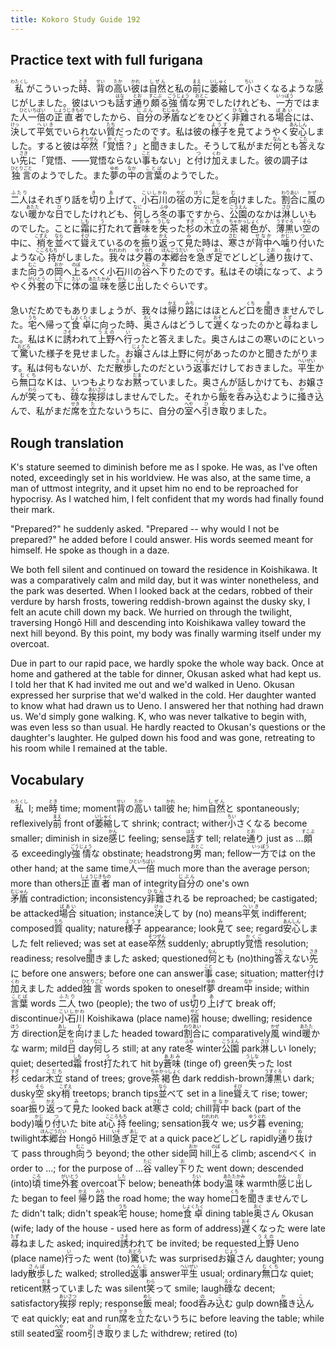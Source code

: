 ```yaml
---
title: Kokoro Study Guide 192
---
```


## Practice text with full furigana

<p>
<ruby><rb>私</rb><rt>わたくし</rt></ruby>がこういった<ruby><rb>時</rb><rt>とき</rt></ruby>、<ruby><rb>背</rb><rt>せい</rt></ruby>の<ruby><rb>高</rb><rt>たか</rt></ruby>い<ruby><rb>彼</rb><rt>かれ</rt></ruby>は<ruby><rb>自然</rb><rt>しぜん</rt></ruby>と私の<ruby><rb>前</rb><rt>まえ</rt></ruby>に<ruby><rb>萎縮</rb><rt>いしゅく</rt></ruby>して<ruby><rb>小</rb><rt>ちい</rt></ruby>さくなるような<ruby><rb>感</rb><rt>かん</rt></ruby>じがしました。彼はいつも<ruby><rb>話</rb><rt>はな</rt></ruby>す<ruby><rb>通</rb><rt>とお</rt></ruby>り<ruby><rb>頗</rb><rt>すこぶ</rt></ruby>る<ruby><rb>強情</rb><rt>ごうじょう</rt></ruby>な<ruby><rb>男</rb><rt>おとこ</rt></ruby>でしたけれども、<ruby><rb>一方</rb><rt>いっぽう</rt></ruby>ではまた<ruby><rb>人一倍</rb><rt>ひといちばい</rt></ruby>の<ruby><rb>正直者</rb><rt>しょうじきもの</rt></ruby>でしたから、<ruby><rb>自分</rb><rt>じぶん</rt></ruby>の<ruby><rb>矛盾</rb><rt>むじゅん</rt></ruby>などをひどく<ruby><rb>非難</rb><rt>ひなん</rt></ruby>される<ruby><rb>場合</rb><rt>ばあい</rt></ruby>には、<ruby><rb>決</rb><rt>けっ</rt></ruby>して<ruby><rb>平気</rb><rt>へいき</rt></ruby>でいられない<ruby><rb>質</rb><rt>たち</rt></ruby>だったのです。私は彼の<ruby><rb>様子</rb><rt>ようす</rt></ruby>を<ruby><rb>見</rb><rt>み</rt></ruby>てようやく<ruby><rb>安心</rb><rt>あんしん</rt></ruby>しました。すると彼は<ruby><rb>卒然</rb><rt>そつぜん</rt></ruby>「<ruby><rb>覚悟</rb><rt>かくご</rt></ruby>？」と<ruby><rb>聞</rb><rt>き</rt></ruby>きました。そうして私がまだ<ruby><rb>何</rb><rt>なん</rt></ruby>とも<ruby><rb>答</rb><rt>こた</rt></ruby>えない<ruby><rb>先</rb><rt>さき</rt></ruby>に「覚悟、――覚悟ならない<ruby><rb>事</rb><rt>こと</rt></ruby>もない」と<ruby><rb>付</rb><rt>つ</rt></ruby>け<ruby><rb>加</rb><rt>くわ</rt></ruby>えました。彼の調子は<ruby><rb>独言</rb><rt>ひとりごと</rt></ruby>のようでした。また<ruby><rb>夢</rb><rt>ゆめ</rt></ruby>の<ruby><rb>中</rb><rt>なか</rt></ruby>の<ruby><rb>言葉</rb><rt>ことば</rt></ruby>のようでした。
</p>

<p>
<ruby><rb>二人</rb><rt>ふたり</rt></ruby>はそれぎり話を<ruby><rb>切</rb><rt>き</rt></ruby>り<ruby><rb>上</rb><rt>あ</rt></ruby>げて、<ruby><rb>小石川</rb><rt>こいしかわ</rt></ruby>の<ruby><rb>宿</rb><rt>やど</rt></ruby>の<ruby><rb>方</rb><rt>ほう</rt></ruby>に<ruby><rb>足</rb><rt>あし</rt></ruby>を<ruby><rb>向</rb><rt>む</rt></ruby>けました。<ruby><rb>割合</rb><rt>わりあい</rt></ruby>に<ruby><rb>風</rb><rt>かぜ</rt></ruby>のない<ruby><rb>暖</rb><rt>あたた</rt></ruby>かな<ruby><rb>日</rb><rt>ひ</rt></ruby>でしたけれども、<ruby><rb>何</rb><rt>なに</rt></ruby>しろ<ruby><rb>冬</rb><rt>ふゆ</rt></ruby>の事ですから、<ruby><rb>公園</rb><rt>こうえん</rt></ruby>のなかは<ruby><rb>淋</rb><rt>さび</rt></ruby>しいものでした。ことに<ruby><rb>霜</rb><rt>しも</rt></ruby>に<ruby><rb>打</rb><rt>う</rt></ruby>たれて<ruby><rb>蒼味</rb><rt>あおみ</rt></ruby>を<ruby><rb>失</rb><rt>うしな</rt></ruby>った<ruby><rb>杉</rb><rt>すぎ</rt></ruby>の<ruby><rb>木立</rb><rt>こだち</rt></ruby>の<ruby><rb>茶褐色</rb><rt>ちゃかっしょく</rt></ruby>が、<ruby><rb>薄黒</rb><rt>うすぐろ</rt></ruby>い<ruby><rb>空</rb><rt>そら</rt></ruby>の中に、<ruby><rb>梢</rb><rt>こずえ</rt></ruby>を<ruby><rb>並</rb><rt>なら</rt></ruby>べて<ruby><rb>聳</rb><rt>そび</rt></ruby>えているのを<ruby><rb>振</rb><rt>ふ</rt></ruby>り<ruby><rb>返</rb><rt>かえ</rt></ruby>って<ruby><rb>見</rb><rt>み</rt></ruby>た時は、<ruby><rb>寒</rb><rt>さむ</rt></ruby>さが<ruby><rb>背中</rb><rt>せなか</rt></ruby>へ<ruby><rb>噛</rb><rt>かじ</rt></ruby>り<ruby><rb>付</rb><rt>つ</rt></ruby>いたような<ruby><rb>心持</rb><rt>こころもち</rt></ruby>がしました。<ruby><rb>我々</rb><rt>われわれ</rt></ruby>は<ruby><rb>夕暮</rb><rt>ゆうぐれ</rt></ruby>の<ruby><rb>本郷台</rb><rt>ほんごうだい</rt></ruby>を<ruby><rb>急</rb><rt>いそ</rt></ruby>ぎ<ruby><rb>足</rb><rt>あし</rt></ruby>でどしどし<ruby><rb>通</rb><rt>とお</rt></ruby>り<ruby><rb>抜</rb><rt>ぬ</rt></ruby>けて、また<ruby><rb>向</rb><rt>むこ</rt></ruby>うの<ruby><rb>岡</rb><rt>おか</rt></ruby>へ<ruby><rb>上</rb><rt>のぼ</rt></ruby>るべく小石川の<ruby><rb>谷</rb><rt>たに</rt></ruby>へ<ruby><rb>下</rb><rt>お</rt></ruby>りたのです。私はその<ruby><rb>頃</rb><rt>ころ</rt></ruby>になって、ようやく<ruby><rb>外套</rb><rt>がいとう</rt></ruby>の<ruby><rb>下</rb><rt>した</rt></ruby>に<ruby><rb>体</rb><rt>たい</rt></ruby>の<ruby><rb>温味</rb><rt>あたたかみ</rt></ruby>を<ruby><rb>感</rb><rt>かん</rt></ruby>じ<ruby><rb>出</rb><rt>だ</rt></ruby>したぐらいです。
</p>

<p>
急いだためでもありましょうが、我々は<ruby><rb>帰</rb><rt>かえ</rt></ruby>り<ruby><rb>路</rb><rt>みち</rt></ruby>にはほとんど<ruby><rb>口</rb><rt>くち</rt></ruby>を<ruby><rb>聞</rb><rt>き</rt></ruby>きませんでした。<ruby><rb>宅</rb><rt>うち</rt></ruby>へ帰って<ruby><rb>食卓</rb><rt>しょくたく</rt></ruby>に向った時、<ruby><rb>奥</rb><rt>おく</rt></ruby>さんはどうして<ruby><rb>遅</rb><rt>おそ</rt></ruby>くなったのかと<ruby><rb>尋</rb><rt>たず</rt></ruby>ねました。私はＫに<ruby><rb>誘</rb><rt>さそ</rt></ruby>われて<ruby><rb>上野</rb><rt>うえの</rt></ruby>へ<ruby><rb>行</rb><rt>い</rt></ruby>ったと答えました。奥さんはこの寒いのにといって<ruby><rb>驚</rb><rt>おどろ</rt></ruby>いた様子を見せました。お<ruby><rb>嬢</rb><rt>じょう</rt></ruby>さんは上野に何があったのかと聞きたがります。私は何もないが、ただ<ruby><rb>散歩</rb><rt>さんぽ</rt></ruby>したのだという<ruby><rb>返事</rb><rt>へんじ</rt></ruby>だけしておきました。<ruby><rb>平生</rb><rt>へいぜい</rt></ruby>から<ruby><rb>無口</rb><rt>むくち</rt></ruby>なＫは、いつもよりなお<ruby><rb>黙</rb><rt>だま</rt></ruby>っていました。奥さんが話しかけても、お嬢さんが<ruby><rb>笑</rb><rt>わら</rt></ruby>っても、<ruby><rb>碌</rb><rt>ろく</rt></ruby>な<ruby><rb>挨拶</rb><rt>あいさつ</rt></ruby>はしませんでした。それから<ruby><rb>飯</rb><rt>めし</rt></ruby>を<ruby><rb>呑</rb><rt>の</rt></ruby>み<ruby><rb>込</rb><rt>こ</rt></ruby>むように<ruby><rb>掻</rb><rt>か</rt></ruby>き<ruby><rb>込</rb><rt>こ</rt></ruby>んで、私がまだ<ruby><rb>席</rb><rt>せき</rt></ruby>を<ruby><rb>立</rb><rt>た</rt></ruby>たないうちに、自分の<ruby><rb>室</rb><rt>へや</rt></ruby>へ<ruby><rb>引</rb><rt>ひ</rt></ruby>き<ruby><rb>取</rb><rt>と</rt></ruby>りました。
</p>


## Rough translation

K's stature seemed to diminish before me as I spoke. He was, as I've often noted, exceedingly set in his worldview. He was also, at the same time, a man of uttmost integrity, and it upset him no end to be reproached for hypocrisy. As I watched him, I felt confident that my words had finally found their mark.

"Prepared?" he suddenly asked. "Prepared -- why would I not be prepared?" he added before I could answer. His words seemed meant for himself. He spoke as though in a daze.

We both fell silent and continued on toward the residence in Koishikawa. It was a comparatively calm and mild day, but it was winter nonetheless, and the park was deserted. When I looked back at the cedars, robbed of their verdure by harsh frosts, towering reddish-brown against the dusky sky, I felt an acute chill down my back. We hurried on through the twilight, traversing Hongō Hill and descending into Koishikawa valley toward the next hill beyond. By this point, my body was finally warming itself under my overcoat.

Due in part to our rapid pace, we hardly spoke the whole way back. Once at home and gathered at the table for dinner, Okusan asked what had kept us. I told her that K had invited me out and we'd walked in Ueno. Okusan expressed her surprise that we'd walked in the cold. Her daughter wanted to know what had drawn us to Ueno. I answered her that nothing had drawn us. We'd simply gone walking. K, who was never talkative to begin with, was even less so than usual. He hardly reacted to Okusan's questions or the daughter's laughter. He gulped down his food and was gone, retreating to his room while I remained at the table. 


## Vocabulary

<p>
<span class="vocabstudy"><ruby><rb>私</rb><rt>わたくし</rt></ruby>&nbsp;I; me</span><span class="vocabstudy"><ruby><rb>時</rb><rt>とき</rt></ruby>&nbsp;time; moment</span><span class="vocabstudy"><ruby><rb>背</rb><rt>せい</rt></ruby>の<ruby><rb>高</rb><rt>たか</rt></ruby>い&nbsp;tall</span><span class="vocabstudy"><ruby><rb>彼</rb><rt>かれ</rt></ruby>&nbsp;he; him</span><span class="vocabstudy"><ruby><rb>自然</rb><rt>しぜん</rt></ruby>と&nbsp;spontaneously; reflexively</span><span class="vocabstudy"><ruby><rb>前</rb><rt>まえ</rt></ruby>&nbsp;front of</span><span class="vocabstudy"><ruby><rb>萎縮</rb><rt>いしゅく</rt></ruby>して&nbsp;shrink; contract; wither</span><span class="vocabstudy"><ruby><rb>小</rb><rt>ちい</rt></ruby>さくなる&nbsp;become smaller; diminish in size</span><span class="vocabstudy"><ruby><rb>感</rb><rt>かん</rt></ruby>じ&nbsp;feeling; sense</span><span class="vocabstudy"><ruby><rb>話</rb><rt>はな</rt></ruby>す&nbsp;tell; relate</span><span class="vocabstudy"><ruby><rb>通</rb><rt>とお</rt></ruby>り&nbsp;just as ...</span><span class="vocabstudy"><ruby><rb>頗</rb><rt>すこぶ</rt></ruby>る&nbsp;exceedingly</span><span class="vocabstudy"><ruby><rb>強情</rb><rt>ごうじょう</rt></ruby>な&nbsp;obstinate; headstrong</span><span class="vocabstudy"><ruby><rb>男</rb><rt>おとこ</rt></ruby>&nbsp;man; fellow</span><span class="vocabstudy"><ruby><rb>一方</rb><rt>いっぽう</rt></ruby>では&nbsp;on the other hand; at the same time</span><span class="vocabstudy"><ruby><rb>人一倍</rb><rt>ひといちばい</rt></ruby>&nbsp;much more than the average person; more than others</span><span class="vocabstudy"><ruby><rb>正直者</rb><rt>しょうじきもの</rt></ruby>&nbsp;man of integrity</span><span class="vocabstudy"><ruby><rb>自分</rb><rt>じぶん</rt></ruby>の&nbsp;one's own</span><span class="vocabstudy"><ruby><rb>矛盾</rb><rt>むじゅん</rt></ruby>&nbsp;contradiction; inconsistency</span><span class="vocabstudy"><ruby><rb>非難</rb><rt>ひなん</rt></ruby>される&nbsp;be reproached; be castigated; be attacked</span><span class="vocabstudy"><ruby><rb>場合</rb><rt>ばあい</rt></ruby>&nbsp;situation; instance</span><span class="vocabstudy"><ruby><rb>決</rb><rt>けっ</rt></ruby>して&nbsp;by (no) means</span><span class="vocabstudy"><ruby><rb>平気</rb><rt>へいき</rt></ruby>&nbsp;indifferent; composed</span><span class="vocabstudy"><ruby><rb>質</rb><rt>たち</rt></ruby>&nbsp;quality; nature</span><span class="vocabstudy"><ruby><rb>様子</rb><rt>ようす</rt></ruby>&nbsp;appearance; look</span><span class="vocabstudy"><ruby><rb>見</rb><rt>み</rt></ruby>て&nbsp;see; regard</span><span class="vocabstudy"><ruby><rb>安心</rb><rt>あんしん</rt></ruby>しました&nbsp;felt relieved; was set at ease</span><span class="vocabstudy"><ruby><rb>卒然</rb><rt>そつぜん</rt></ruby>&nbsp;suddenly; abruptly</span><span class="vocabstudy"><ruby><rb>覚悟</rb><rt>かくご</rt></ruby>&nbsp;resolution; readiness; resolve</span><span class="vocabstudy"><ruby><rb>聞</rb><rt>き</rt></ruby>きました&nbsp;asked; questioned</span><span class="vocabstudy"><ruby><rb>何</rb><rt>なん</rt></ruby>とも&nbsp;(no)thing</span><span class="vocabstudy"><ruby><rb>答</rb><rt>こた</rt></ruby>えない<ruby><rb>先</rb><rt>さき</rt></ruby>に&nbsp;before one answers; before one can answer</span><span class="vocabstudy"><ruby><rb>事</rb><rt>こと</rt></ruby>&nbsp;case; situation; matter</span><span class="vocabstudy"><ruby><rb>付</rb><rt>つ</rt></ruby>け<ruby><rb>加</rb><rt>くわ</rt></ruby>えました&nbsp;added</span><span class="vocabstudy"><ruby><rb>独言</rb><rt>ひとりごと</rt></ruby>&nbsp;words spoken to oneself</span><span class="vocabstudy"><ruby><rb>夢</rb><rt>ゆめ</rt></ruby>&nbsp;dream</span><span class="vocabstudy"><ruby><rb>中</rb><rt>なか</rt></ruby>&nbsp;inside; within</span><span class="vocabstudy"><ruby><rb>言葉</rb><rt>ことば</rt></ruby>&nbsp;words</span>
<span class="vocabstudy"><ruby><rb>二人</rb><rt>ふたり</rt></ruby>&nbsp;two (people); the two of us</span><span class="vocabstudy"><ruby><rb>切</rb><rt>き</rt></ruby>り<ruby><rb>上</rb><rt>あ</rt></ruby>げて&nbsp;break off; discontinue</span><span class="vocabstudy"><ruby><rb>小石川</rb><rt>こいしかわ</rt></ruby>&nbsp;Koishikawa (place name)</span><span class="vocabstudy"><ruby><rb>宿</rb><rt>やど</rt></ruby>&nbsp;house; dwelling; residence</span><span class="vocabstudy"><ruby><rb>方</rb><rt>ほう</rt></ruby>&nbsp;direction</span><span class="vocabstudy"><ruby><rb>足</rb><rt>あし</rt></ruby>を<ruby><rb>向</rb><rt>む</rt></ruby>けました&nbsp;headed toward</span><span class="vocabstudy"><ruby><rb>割合</rb><rt>わりあい</rt></ruby>に&nbsp;comparatively</span><span class="vocabstudy"><ruby><rb>風</rb><rt>かぜ</rt></ruby>&nbsp;wind</span><span class="vocabstudy"><ruby><rb>暖</rb><rt>あたた</rt></ruby>かな&nbsp;warm; mild</span><span class="vocabstudy"><ruby><rb>日</rb><rt>ひ</rt></ruby>&nbsp;day</span><span class="vocabstudy"><ruby><rb>何</rb><rt>なに</rt></ruby>しろ&nbsp;still; at any rate</span><span class="vocabstudy"><ruby><rb>冬</rb><rt>ふゆ</rt></ruby>&nbsp;winter</span><span class="vocabstudy"><ruby><rb>公園</rb><rt>こうえん</rt></ruby>&nbsp;park</span><span class="vocabstudy"><ruby><rb>淋</rb><rt>さび</rt></ruby>しい&nbsp;lonely; quiet; deserted</span><span class="vocabstudy"><ruby><rb>霜</rb><rt>しも</rt></ruby>&nbsp;frost</span><span class="vocabstudy"><ruby><rb>打</rb><rt>う</rt></ruby>たれて&nbsp;hit by</span><span class="vocabstudy"><ruby><rb>蒼味</rb><rt>あおみ</rt></ruby>&nbsp;(tinge of) green</span><span class="vocabstudy"><ruby><rb>失</rb><rt>うしな</rt></ruby>った&nbsp;lost</span><span class="vocabstudy"><ruby><rb>杉</rb><rt>すぎ</rt></ruby>&nbsp;cedar</span><span class="vocabstudy"><ruby><rb>木立</rb><rt>こだち</rt></ruby>&nbsp;stand of trees; grove</span><span class="vocabstudy"><ruby><rb>茶褐色</rb><rt>ちゃかっしょく</rt></ruby>&nbsp;dark reddish-brown</span><span class="vocabstudy"><ruby><rb>薄黒</rb><rt>うすぐろ</rt></ruby>い&nbsp;dark; dusky</span><span class="vocabstudy"><ruby><rb>空</rb><rt>そら</rt></ruby>&nbsp;sky</span><span class="vocabstudy"><ruby><rb>梢</rb><rt>こずえ</rt></ruby>&nbsp;treetops; branch tips</span><span class="vocabstudy"><ruby><rb>並</rb><rt>なら</rt></ruby>べて&nbsp;set in a line</span><span class="vocabstudy"><ruby><rb>聳</rb><rt>そび</rt></ruby>えて&nbsp;rise; tower; soar</span><span class="vocabstudy"><ruby><rb>振</rb><rt>ふ</rt></ruby>り<ruby><rb>返</rb><rt>かえ</rt></ruby>って<ruby><rb>見</rb><rt>み</rt></ruby>た&nbsp;looked back at</span><span class="vocabstudy"><ruby><rb>寒</rb><rt>さむ</rt></ruby>さ&nbsp;cold; chill</span><span class="vocabstudy"><ruby><rb>背中</rb><rt>せなか</rt></ruby>&nbsp;back (part of the body)</span><span class="vocabstudy"><ruby><rb>噛</rb><rt>かじ</rt></ruby>り<ruby><rb>付</rb><rt>つ</rt></ruby>いた&nbsp;bite at</span><span class="vocabstudy"><ruby><rb>心持</rb><rt>こころもち</rt></ruby>&nbsp;feeling; sensation</span><span class="vocabstudy"><ruby><rb>我々</rb><rt>われわれ</rt></ruby>&nbsp;we; us</span><span class="vocabstudy"><ruby><rb>夕暮</rb><rt>ゆうぐれ</rt></ruby>&nbsp;evening; twilight</span><span class="vocabstudy"><ruby><rb>本郷台</rb><rt>ほんごうだい</rt></ruby>&nbsp;Hongō Hill</span><span class="vocabstudy"><ruby><rb>急</rb><rt>いそ</rt></ruby>ぎ<ruby><rb>足</rb><rt>あし</rt></ruby>で&nbsp;at a quick pace</span><span class="vocabstudy">どしどし&nbsp;rapidly</span><span class="vocabstudy"><ruby><rb>通</rb><rt>とお</rt></ruby>り<ruby><rb>抜</rb><rt>ぬ</rt></ruby>けて&nbsp;pass through</span><span class="vocabstudy"><ruby><rb>向</rb><rt>むこ</rt></ruby>う&nbsp;beyond; the other side</span><span class="vocabstudy"><ruby><rb>岡</rb><rt>おか</rt></ruby>&nbsp;hill</span><span class="vocabstudy"><ruby><rb>上</rb><rt>のぼ</rt></ruby>る&nbsp;climb; ascend</span><span class="vocabstudy">べく&nbsp;in order to ...; for the purpose of ...</span><span class="vocabstudy"><ruby><rb>谷</rb><rt>たに</rt></ruby>&nbsp;valley</span><span class="vocabstudy"><ruby><rb>下</rb><rt>お</rt></ruby>りた&nbsp;went down; descended (into)</span><span class="vocabstudy"><ruby><rb>頃</rb><rt>ころ</rt></ruby>&nbsp;time</span><span class="vocabstudy"><ruby><rb>外套</rb><rt>がいとう</rt></ruby>&nbsp;overcoat</span><span class="vocabstudy"><ruby><rb>下</rb><rt>した</rt></ruby>&nbsp;below; beneath</span><span class="vocabstudy"><ruby><rb>体</rb><rt>たい</rt></ruby>&nbsp;body</span><span class="vocabstudy"><ruby><rb>温味</rb><rt>あたたかみ</rt></ruby>&nbsp;warmth</span><span class="vocabstudy"><ruby><rb>感</rb><rt>かん</rt></ruby>じ<ruby><rb>出</rb><rt>だ</rt></ruby>した&nbsp;began to feel</span>
<span class="vocabstudy"><ruby><rb>帰</rb><rt>かえ</rt></ruby>り<ruby><rb>路</rb><rt>みち</rt></ruby>&nbsp;the road home; the way home</span><span class="vocabstudy"><ruby><rb>口</rb><rt>くち</rt></ruby>を<ruby><rb>聞</rb><rt>き</rt></ruby>きませんでした&nbsp;didn't talk; didn't speak</span><span class="vocabstudy"><ruby><rb>宅</rb><rt>うち</rt></ruby>&nbsp;house; home</span><span class="vocabstudy"><ruby><rb>食卓</rb><rt>しょくたく</rt></ruby>&nbsp;dining table</span><span class="vocabstudy"><ruby><rb>奥</rb><rt>おく</rt></ruby>さん&nbsp;Okusan (wife; lady of the house - used here as form of address)</span><span class="vocabstudy"><ruby><rb>遅</rb><rt>おそ</rt></ruby>くなった&nbsp;were late</span><span class="vocabstudy"><ruby><rb>尋</rb><rt>たず</rt></ruby>ねました&nbsp;asked; inquired</span><span class="vocabstudy"><ruby><rb>誘</rb><rt>さそ</rt></ruby>われて&nbsp;be invited; be requested</span><span class="vocabstudy"><ruby><rb>上野</rb><rt>うえの</rt></ruby>&nbsp;Ueno (place name)</span><span class="vocabstudy"><ruby><rb>行</rb><rt>い</rt></ruby>った&nbsp;went (to)</span><span class="vocabstudy"><ruby><rb>驚</rb><rt>おどろ</rt></ruby>いた&nbsp;was surprised</span><span class="vocabstudy">お<ruby><rb>嬢</rb><rt>じょう</rt></ruby>さん&nbsp;daughter; young lady</span><span class="vocabstudy"><ruby><rb>散歩</rb><rt>さんぽ</rt></ruby>した&nbsp;walked; strolled</span><span class="vocabstudy"><ruby><rb>返事</rb><rt>へんじ</rt></ruby>&nbsp;answer</span><span class="vocabstudy"><ruby><rb>平生</rb><rt>へいぜい</rt></ruby>&nbsp;usual; ordinary</span><span class="vocabstudy"><ruby><rb>無口</rb><rt>むくち</rt></ruby>な&nbsp;quiet; reticent</span><span class="vocabstudy"><ruby><rb>黙</rb><rt>だま</rt></ruby>っていました&nbsp;was silent</span><span class="vocabstudy"><ruby><rb>笑</rb><rt>わら</rt></ruby>って&nbsp;smile; laugh</span><span class="vocabstudy"><ruby><rb>碌</rb><rt>ろく</rt></ruby>な&nbsp;decent; satisfactory</span><span class="vocabstudy"><ruby><rb>挨拶</rb><rt>あいさつ</rt></ruby>&nbsp;reply; response</span><span class="vocabstudy"><ruby><rb>飯</rb><rt>めし</rt></ruby>&nbsp;meal; food</span><span class="vocabstudy"><ruby><rb>呑</rb><rt>の</rt></ruby>み<ruby><rb>込</rb><rt>こ</rt></ruby>む&nbsp;gulp down</span><span class="vocabstudy"><ruby><rb>掻</rb><rt>か</rt></ruby>き<ruby><rb>込</rb><rt>こ</rt></ruby>んで&nbsp;eat quickly; eat and run</span><span class="vocabstudy"><ruby><rb>席</rb><rt>せき</rt></ruby>を<ruby><rb>立</rb><rt>た</rt></ruby>たないうちに&nbsp;before leaving the table; while still seated</span><span class="vocabstudy"><ruby><rb>室</rb><rt>へや</rt></ruby>&nbsp;room</span><span class="vocabstudy"><ruby><rb>引</rb><rt>ひ</rt></ruby>き<ruby><rb>取</rb><rt>と</rt></ruby>りました&nbsp;withdrew; retired (to)</span>
</p>
